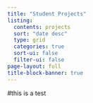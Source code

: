 ```yaml
---
title: "Student Projects"
listing:
  contents: projects
  sort: "date desc"
  type: grid
  categories: true
  sort-ui: false
  filter-ui: false
page-layout: full
title-block-banner: true
---
```

#this is a test
